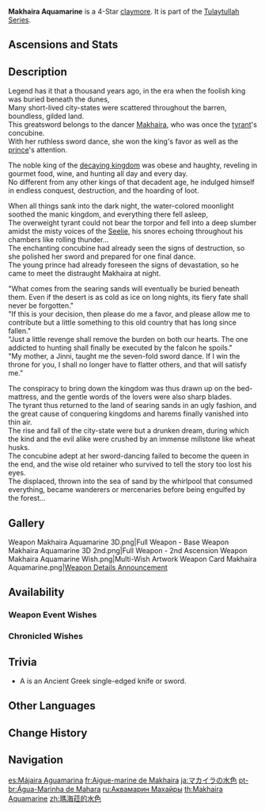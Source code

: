 {{Weapon Infobox
|title          = Ma&shy;kha&shy;i&shy;ra Aq&shy;ua&shy;ma&shy;rine
|id             = 12415
|image          = <gallery>
Weapon Makhaira Aquamarine.png|Base
Weapon Makhaira Aquamarine 2nd.png|2nd Ascension
</gallery>
|type           = Claymore
|quality        = 4
|base_atk       = 42
|2nd_stat_type  = Elemental Mastery
|2nd_stat       = 36
|series         = Tulaytullah
|releaseDate    = 2022-09-28
|obtain         = Weapon Event Wishes
|passive        = Desert Pavilion
|effect         = The following effect will trigger every 10s: The equipping character will gain (var1)% of their [[Elemental Mastery]] as bonus [[ATK]] for 12s, with nearby party members gaining 30% of this buff for the same duration. Multiple instances of this weapon can allow this buff to stack. This effect will still trigger even if the character is not on the field.
|eff_rank1_var1 = 24
|eff_rank2_var1 = 30
|eff_rank3_var1 = 36
|eff_rank4_var1 = 42
|eff_rank5_var1 = 48
|eff_att1       = ATK
|eff_scale1     = Elemental Mastery
}}
{{Description|An ancient greatsword that gleams like the waters themselves. A thousand years of sand erosion has not dulled its unnaturally sharp edge one bit.}}
'''Makhaira Aquamarine''' is a 4-Star [[claymore]]. It is part of the [[Tulaytullah Series]].

==Ascensions and Stats==
{{Weapon Ascensions and Stats
|ascendMat1 = Echo of Scorching Might
|ascendMat2 = Remnant Glow of Scorching Might
|ascendMat3 = Dream of Scorching Might
|ascendMat4 = Olden Days of Scorching Might
|bossMat1   = Chaos Storage
|bossMat2   = Chaos Module
|bossMat3   = Chaos Bolt
|commonMat1 = Treasure Hoarder Insignia
|commonMat2 = Silver Raven Insignia
|commonMat3 = Golden Raven Insignia
}}

==Description==
Legend has it that a thousand years ago, in the era when the foolish king was buried beneath the dunes,<br>
Many short-lived city-states were scattered throughout the barren, boundless, gilded land.<br>
This greatsword belongs to the dancer [[Makhaira]], who was once the [[Badanah|tyrant]]'s concubine.<br>
With her ruthless sword dance, she won the king's favor as well as the [[Faramarz|prince]]'s attention.

The noble king of the [[Tulaytullah|decaying kingdom]] was obese and haughty, reveling in gourmet food, wine, and hunting all day and every day.<br>
No different from any other kings of that decadent age, he indulged himself in endless conquest, destruction, and the hoarding of loot.

When all things sank into the dark night, the water-colored moonlight soothed the manic kingdom, and everything there fell asleep,<br>
The overweight tyrant could not bear the torpor and fell into a deep slumber amidst the misty voices of the [[Seelie]], his snores echoing throughout his chambers like rolling thunder...<br>
The enchanting concubine had already seen the signs of destruction, so she polished her sword and prepared for one final dance.<br>
The young prince had already foreseen the signs of devastation, so he came to meet the distraught Makhaira at night.

"What comes from the searing sands will eventually be buried beneath them. Even if the desert is as cold as ice on long nights, its fiery fate shall never be forgotten."<br>
"If this is your decision, then please do me a favor, and please allow me to contribute but a little something to this old country that has long since fallen."<br>
"Just a little revenge shall remove the burden on both our hearts. The one addicted to hunting shall finally be executed by the falcon he spoils."<br>
"My mother, a Jinni, taught me the seven-fold sword dance. If I win the throne for you, I shall no longer have to flatter others, and that will satisfy me."

The conspiracy to bring down the kingdom was thus drawn up on the bed-mattress, and the gentle words of the lovers were also sharp blades.<br>
The tyrant thus returned to the land of searing sands in an ugly fashion, and the great cause of conquering kingdoms and harems finally vanished into thin air.<br>
The rise and fall of the city-state were but a drunken dream, during which the kind and the evil alike were crushed by an immense millstone like wheat husks.<br>
The concubine adept at her sword-dancing failed to become the queen in the end, and the wise old retainer who survived to tell the story too lost his eyes.<br>
The displaced, thrown into the sea of sand by the whirlpool that consumed everything, became wanderers or mercenaries before being engulfed by the forest...
<!--
==Lore==
-->

==Gallery==
<gallery>
Weapon Makhaira Aquamarine 3D.png|Full Weapon - Base
Weapon Makhaira Aquamarine 3D 2nd.png|Full Weapon - 2nd Ascension
Weapon Makhaira Aquamarine Wish.png|Multi-Wish Artwork
Weapon Card Makhaira Aquamarine.png|[https://twitter.com/GenshinImpact/status/1573885004446199808 Weapon Details Announcement]
</gallery>

==Availability==
===Weapon Event Wishes===
{{Featured}}

===Chronicled Wishes===
{{Featured|chronicled=1}}

==Trivia==
* A {{Lang|{{w|makhaira}}|grc=μάχαιρα|grc_rm=mákhaira}} is an Ancient Greek single-edged knife or sword.

==Other Languages==
{{Other Languages
|1_en      = Makhaira Aquamarine
|1_zhs     = 玛海菈的水色
|1_zhs_rm  = Mǎhǎilā de Shuǐsè
|1_zht     = 瑪海菈的水色
|1_zht_rm  = Mǎhǎilā de Shuǐsè
|1_zh_tl   = Makhaira's Aqua Blue
|1_ja      = マカイラの水色
|1_ja_rm   = Makaira no Mizu-iro
|1_ja_tl   = Makhaira's Aqua Blue
|1_ko      = 물빛 마카이라
|1_ko_tl   = Aquamarine Makhaira
|1_es      = Májaira Aguamarina
|1_es_tl   = Aquamarine Makhaira
|1_fr      = Aigue-marine de Makhaira
|1_fr_tl   = Aquamarine of Makhaira
|1_ru      = Аквамарин Махайры
|1_ru_tl   = Makhaira's Aquamarine
|1_th      = Makhaira Aquamarine
|1_vi      = Sắc Nước Makhaira
|1_vi_tl   = 
|1_de      = Makhaira-Aquamarin
|1_de_tl   = Makhaira Aquamarine
|1_id      = Makhaira Aquamarine
|1_pt      = Água-Marinha de Mahara
|1_pt_tl   = 
|1_tr      = Makhaira Deniz Yeşili
|1_tr_tl   = Makhaira Marine Green
|1_it      = Acquamarina di Makhaira
|1_it_tl   = Makhaira Aquamarine

|2_en      = Desert Pavilion
|2_zhs     = 沙上楼阁
|2_zhs_rm  = Shāshàng Lóugé
|2_zht     = 沙上樓閣
|2_zht_rm  = Shāshàng Lóugé
|2_zh_tl   = 
|2_ja      = 砂上の楼閣
|2_ja_rm   = Sajou no Roukaku
|2_ja_tl   = Building on the Sand
|2_ko      = 모래 위 누각
|2_ko_tl   = Palace Above Sand
|2_es      = Pabellón de las arenas
|2_es_tl   = Pavilion of the Sands
|2_fr      = Pavillon du désert
|2_fr_tl   = Desert Pavilion
|2_ru      = Чертоги в пустыне
|2_ru_tl   = Desert Palaces
|2_th      = Desert Pavilion
|2_vi      = Đình Đài Trên Cát
|2_vi_tl   = 
|2_de      = Wüstenpavillon
|2_de_tl   = Desert Pavilion
|2_id      = Desert Pavilion
|2_pt      = Pavilhão do Deserto
|2_pt_tl   = 
|2_tr      = Çöl Konağı
|2_tr_tl   = Desert Mansion
|2_it      = Padiglione nel deserto
|2_it_tl   = Desert Pavilion
}}

==Change History==
{{Change History|3.1}}

==Navigation==
{{Weapons by Series Navbox|series=Tulaytullah}}
{{Weapon Navbox|Claymores}}

[[es:Májaira Aguamarina]]
[[fr:Aigue-marine de Makhaira]]
[[ja:マカイラの水色]]
[[pt-br:Água-Marinha de Mahara]]
[[ru:Аквамарин Махайры]]
[[th:Makhaira Aquamarine]]
[[zh:瑪海菈的水色]]